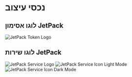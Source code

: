 # נכסי עיצוב

## לוגו אסימון JetPack

![JetPack Token Logo](/images/jetpack.svg)

## לוגו שירות JetPack

![JetPack Service Logo](/images/jetpack_image.png)
![JetPack Service Icon Light Mode](/images/jetpack_logo.svg)
![JetPack Service Icon Dark Mode](/images/jetpack_logo_dark.svg)